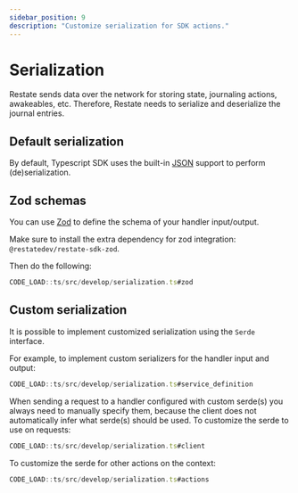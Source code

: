 ```yaml
---
sidebar_position: 9
description: "Customize serialization for SDK actions."
---
```


# Serialization

Restate sends data over the network for storing state, journaling actions, awakeables, etc.
Therefore, Restate needs to serialize and deserialize the journal entries.

## Default serialization

By default, Typescript SDK uses the built-in [JSON](https://developer.mozilla.org/en-US/docs/Web/JavaScript/Reference/Global_Objects/JSON) support to perform (de)serialization.

## Zod schemas

You can use [Zod](https://zod.dev/) to define the schema of your handler input/output.

Make sure to install the extra dependency for zod integration: `@restatedev/restate-sdk-zod`.

Then do the following:

```typescript
CODE_LOAD::ts/src/develop/serialization.ts#zod
```

## Custom serialization

It is possible to implement customized serialization using the `Serde` interface.

For example, to implement custom serializers for the handler input and output:

```typescript
CODE_LOAD::ts/src/develop/serialization.ts#service_definition
```

When sending a request to a handler configured with custom serde(s) you always need to manually specify them, because the client does not automatically infer what serde(s) should be used.
To customize the serde to use on requests:

```typescript
CODE_LOAD::ts/src/develop/serialization.ts#client
```

To customize the serde for other actions on the context:

```typescript
CODE_LOAD::ts/src/develop/serialization.ts#actions
```
